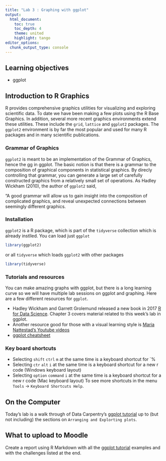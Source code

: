 ```yaml
---
title: "Lab 3 : Graphing with ggplot"
output:
  html_document:
    toc: true
    toc_depth: 4
    theme: united
    highlight: tango
editor_options: 
  chunk_output_type: console
---
```


## Learning objectives

* ggplot

## Introduction to R Graphics

R provides comprehensive graphics utilities for visualizing and exploring scientific data. To date we have been making a few plots using the R Base Graphics. In addition, several more recent graphics environments extend these utilities. These include the `grid`, `lattice` and `ggplot2` packages. The `ggplot2` environment is by far the most popular and used for many R packages and in many scientific publications. 

### Grammar of Graphics

`ggplot2` is meant to be an implementation of the Grammar of Graphics, hence the gg in ggplot. The basic notion is that there is a grammar to the composition of graphical components in statistical graphics. By direcly controlling that grammar, you can generate a large set of carefully constructed graphics from a relatively small set of operations. As Hadley Wickham (2010), the author of `ggplot2` said,

"A good grammar will allow us to gain insight into the composition of complicated graphics, and reveal unexpected connections between seemingly different graphics.

### Installation

`ggplot2` is a R package, which is part of the `tidyverse` collection which is already instlled. You can load just `ggplot`

```r
library(ggplot2)
```

or all `tidyverse` which loads `ggplot2` with other packages

```r
library(tidyverse)
```

### Tutorials and resources

You can make amazing graphs with ggplot, but there is a long learning curve so we will have multiple lab sessions on ggplot and graphing. Here are a few different resources for `ggplot`.

* Hadley Wickham and Garrett Grolemund released a new book in 2017 [R for Data Science](http://r4ds.had.co.nz/).  Chapter 3 covers material related to this week's lab in ggplot.
* Another resource good for those with a visual learning style is [Maria Nattestad's Youtube videos](https://www.youtube.com/channel/UC2bWYX9h1KlaGWfTDuhASWg)
* [ggplot cheatsheet](https://github.com/rstudio/cheatsheets/blob/master/data-visualization-2.1.pdf)

### Key board shortcuts

* Selecting `shift` `ctrl` `m` at the same time is a keyboard shortcut for `%
* Selecting `ctr` `alt` `i` at the same time is a keyboard shortcut for a new r code (Windows keyboard layout)
* Selecting `option` `command` `i` at the same time is a keyboard shortcut for a new r code (Mac keyboard layout)
To see more shortcuts in the menu `Tools` → `Keyboard Shortcuts Help`.

## On the Computer

Today's lab is a walk through of Data Carpentry's [ggplot tutorial](https://datacarpentry.org/R-ecology-lesson/04-visualization-ggplot2.html) up to (but not including) the sections on `Arranging and Explorting plots`.

## What to upload to Moodle

Create a report using R Markdown with all the [ggplot tutorial](https://datacarpentry.org/R-ecology-lesson/04-visualization-ggplot2.html) examples and with the challenges listed at the end.


